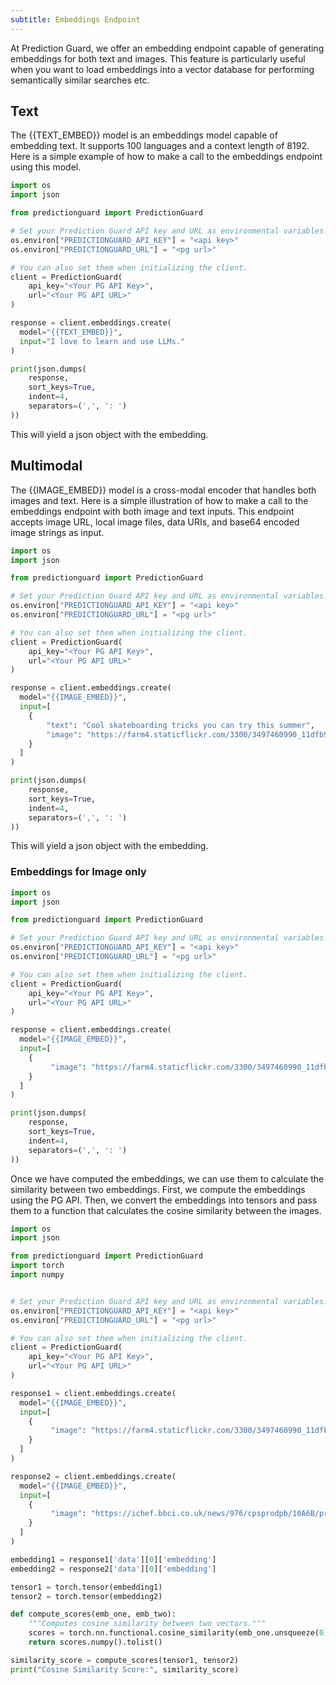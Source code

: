 ```yaml
---
subtitle: Embeddings Endpoint
---
```


At Prediction Guard, we offer an embedding endpoint capable of generating embeddings for both text and images. This feature is particularly useful when you want to load embeddings into a vector database for performing semantically similar searches etc.

## Text

The {{TEXT_EMBED}} model is an embeddings model capable of embedding text. It supports 100 languages and a context length of 8192. Here is a simple example of how to make a call to the embeddings endpoint using this model.

```Python
import os
import json

from predictionguard import PredictionGuard

# Set your Prediction Guard API key and URL as environmental variables.
os.environ["PREDICTIONGUARD_API_KEY"] = "<api key>"
os.environ["PREDICTIONGUARD_URL"] = "<pg url>"

# You can also set them when initializing the client.
client = PredictionGuard(
    api_key="<Your PG API Key>",
    url="<Your PG API URL>"
)

response = client.embeddings.create(
  model="{{TEXT_EMBED}}",
  input="I love to learn and use LLMs."
)

print(json.dumps(
    response,
    sort_keys=True,
    indent=4,
    separators=(',', ': ')
))
```

This will yield a json object with the embedding.

## Multimodal

The {{IMAGE_EMBED}} model is a cross-modal encoder that handles both images and text. Here is a simple illustration of how to make a call to the embeddings endpoint with both image and text inputs. This endpoint accepts image URL, local image files, data URIs, and base64 encoded image strings as input.

```Python
import os
import json

from predictionguard import PredictionGuard

# Set your Prediction Guard API key and URL as environmental variables.
os.environ["PREDICTIONGUARD_API_KEY"] = "<api key>"
os.environ["PREDICTIONGUARD_URL"] = "<pg url>"

# You can also set them when initializing the client.
client = PredictionGuard(
    api_key="<Your PG API Key>",
    url="<Your PG API URL>"
)

response = client.embeddings.create(
  model="{{IMAGE_EMBED}}",
  input=[
    {
        "text": "Cool skateboarding tricks you can try this summer",
        "image": "https://farm4.staticflickr.com/3300/3497460990_11dfb95dd1_z.jpg"
    }
  ]
)

print(json.dumps(
    response,
    sort_keys=True,
    indent=4,
    separators=(',', ': ')
))
```

This will yield a json object with the embedding.

### Embeddings for Image only

```Python
import os
import json

from predictionguard import PredictionGuard

# Set your Prediction Guard API key and URL as environmental variables.
os.environ["PREDICTIONGUARD_API_KEY"] = "<api key>"
os.environ["PREDICTIONGUARD_URL"] = "<pg url>"

# You can also set them when initializing the client.
client = PredictionGuard(
    api_key="<Your PG API Key>",
    url="<Your PG API URL>"
)

response = client.embeddings.create(
  model="{{IMAGE_EMBED}}",
  input=[
    {
         "image": "https://farm4.staticflickr.com/3300/3497460990_11dfb95dd1_z.jpg",
    }
  ]
)

print(json.dumps(
    response,
    sort_keys=True,
    indent=4,
    separators=(',', ': ')
))
```

Once we have computed the embeddings, we can use them to calculate the similarity between two embeddings. First, we compute the embeddings using the PG API. Then, we convert the embeddings into tensors and pass them to a function that calculates the cosine similarity between the images.

```Python
import os
import json

from predictionguard import PredictionGuard
import torch
import numpy


# Set your Prediction Guard API key and URL as environmental variables.
os.environ["PREDICTIONGUARD_API_KEY"] = "<api key>"
os.environ["PREDICTIONGUARD_URL"] = "<pg url>"

# You can also set them when initializing the client.
client = PredictionGuard(
    api_key="<Your PG API Key>",
    url="<Your PG API URL>"
)

response1 = client.embeddings.create(
  model="{{IMAGE_EMBED}}",
  input=[
    {
         "image": "https://farm4.staticflickr.com/3300/3497460990_11dfb95dd1_z.jpg",
    }
  ]
)

response2 = client.embeddings.create(
  model="{{IMAGE_EMBED}}",
  input=[
    {
         "image": "https://ichef.bbci.co.uk/news/976/cpsprodpb/10A6B/production/_133130286_gettyimages-1446849679.jpg",
    }
  ]
)

embedding1 = response1['data'][0]['embedding']
embedding2 = response2['data'][0]['embedding']

tensor1 = torch.tensor(embedding1)
tensor2 = torch.tensor(embedding2)

def compute_scores(emb_one, emb_two):
    """Computes cosine similarity between two vectors."""
    scores = torch.nn.functional.cosine_similarity(emb_one.unsqueeze(0), emb_two.unsqueeze(0))
    return scores.numpy().tolist()

similarity_score = compute_scores(tensor1, tensor2)
print("Cosine Similarity Score:", similarity_score)
```
